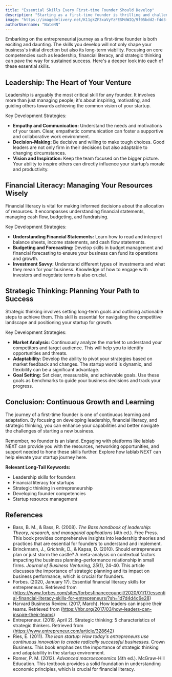 ```yaml
---
title: "Essential Skills Every First-time Founder Should Develop"
description: "Starting as a first-time founder is thrilling and challenging. Developing skills in leadership, financial literacy, and strategic thinking is crucial for your business's success."
image: "https://imagedelivery.net/K11gkZF3xaVyYzFESMdWIQ/9f05bdd2-f4d3-4a02-6b12-b54635222700/full"
authorUsername: "NateNN"
---
```


Embarking on the entrepreneurial journey as a first-time founder is both exciting and daunting. The skills you develop will not only shape your business's initial direction but also its long-term viability. Focusing on core competencies such as leadership, financial literacy, and strategic thinking can pave the way for sustained success. Here's a deeper look into each of these essential skills.

## **Leadership: The Heart of Your Venture**

Leadership is arguably the most critical skill for any founder. It involves more than just managing people; it's about inspiring, motivating, and guiding others towards achieving the common vision of your startup.

Key Development Strategies:

* **Empathy and Communication:** Understand the needs and motivations of your team. Clear, empathetic communication can foster a supportive and collaborative work environment.
* **Decision-Making:** Be decisive and willing to make tough choices. Good leaders are not only firm in their decisions but also adaptable to changing circumstances.
* **Vision and Inspiration:** Keep the team focused on the bigger picture. Your ability to inspire others can directly influence your startup’s morale and productivity.

## **Financial Literacy: Managing Your Resources Wisely**

Financial literacy is vital for making informed decisions about the allocation of resources. It encompasses understanding financial statements, managing cash flow, budgeting, and fundraising.

Key Development Strategies:

* **Understanding Financial Statements:** Learn how to read and interpret balance sheets, income statements, and cash flow statements.
* **Budgeting and Forecasting:** Develop skills in budget management and financial forecasting to ensure your business can fund its operations and growth.
* **Investment Savvy:** Understand different types of investments and what they mean for your business. Knowledge of how to engage with investors and negotiate terms is also crucial.

## **Strategic Thinking: Planning Your Path to Success**

Strategic thinking involves setting long-term goals and outlining actionable steps to achieve them. This skill is essential for navigating the competitive landscape and positioning your startup for growth.

Key Development Strategies:

* **Market Analysis:** Continuously analyze the market to understand your competitors and target audience. This will help you to identify opportunities and threats.
* **Adaptability:** Develop the ability to pivot your strategies based on market feedback and changes. The startup world is dynamic, and flexibility can be a significant advantage.
* **Goal Setting:** Set clear, measurable, and achievable goals. Use these goals as benchmarks to guide your business decisions and track your progress.

## **Conclusion: Continuous Growth and Learning**

The journey of a first-time founder is one of continuous learning and adaptation. By focusing on developing leadership, financial literacy, and strategic thinking, you can enhance your capabilities and better navigate the challenges of starting a new business.

Remember, no founder is an island. Engaging with platforms like lablab NEXT can provide you with the resources, networking opportunities, and support needed to hone these skills further. Explore how lablab NEXT can help elevate your startup journey here.

**Relevant Long-Tail Keywords:**
* Leadership skills for founders
* Financial literacy for startups
* Strategic thinking in entrepreneurship
* Developing founder competencies
* Startup resource management

## **References**

* Bass, B. M., & Bass, R. (2008). *The Bass handbook of leadership: Theory, research, and managerial applications* (4th ed.). Free Press. This book provides comprehensive insights into leadership theories and practices that are essential for founders to understand and implement.
* Brinckmann, J., Grichnik, D., & Kapsa, D. (2010). Should entrepreneurs plan or just storm the castle? A meta-analysis on contextual factors impacting the business planning–performance relationship in small firms. *Journal of Business Venturing, 25*(1), 24-40. This article discusses the importance of strategic planning and its impact on business performance, which is crucial for founders.
* Forbes. (2020, January 17). Essential financial literacy skills for entrepreneurs. Retrieved from (https://www.forbes.com/sites/forbesfinancecouncil/2020/01/17/essential-financial-literacy-skills-for-entrepreneurs/?sh=1d7d4d4c6e28)
* Harvard Business Review. (2017, March). How leaders can inspire their teams. Retrieved from (https://hbr.org/2017/03/how-leaders-can-inspire-their-teams)
* Entrepreneur. (2019, April 2). Strategic thinking: 5 characteristics of strategic thinkers. Retrieved from (https://www.entrepreneur.com/article/328642)
* Ries, E. (2011). *The lean startup: How today's entrepreneurs use continuous innovation to create radically successful businesses.* Crown Business. This book emphasizes the importance of strategic thinking and adaptability in the startup environment.
* Romer, P. M. (2012). *Advanced macroeconomics* (4th ed.). McGraw-Hill Education. This textbook provides a solid foundation in understanding economic principles, which is crucial for financial literacy.

















